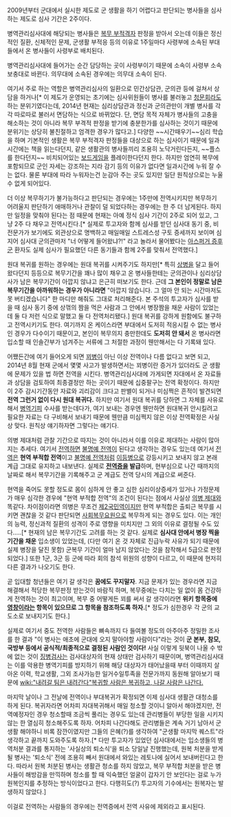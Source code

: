 2009년부터 군대에서 실시한 제도로 군 생활을 하기 어렵다고 판단되는 병사들을 심사하는 제도로 심사 기간은 2주이다.

병역관리심사대에 해당되는 병사들은 [[복무 부적격자]] 판정을 받아서 오는데 이들은 정신적인 질환, 신체적인 문제, 군생활 부적응 등의 이유로 1주일마다 사령부에 소속된 부대들에서 온 병사들이 사령부로 배치된다.

병역관리심사대에 들어가는 순간 담당하는 곳이 사령부이기 때문에 소속이 사령부 소속 보충대로 바뀐다. 의무대에 소속된 경우에는 의무대 소속이 된다.

여기서 주로 하는 역할은 병역관리심사의 일환으로 민간상담관, 군의관 등에 걸쳐서 상담을 하거나[* 이 제도가 운영되는 초기에는 심사위원들이 병사를 불러놓고 [[청문회]]라도 하는 분위기였다는데, 2014년 현재는 심리상담관과 정신과 군의관만이 개별 병사를 각각 따로따로 불러서 면담하는 식으로 바뀌었다. 단, 면담 목적 자체가 병사들의 고충을 해소하는 것이 아니라 복무 부격적 판정을 받기에 충분한가를 심사하는 것이기 때문에 분위기는 상당히 불친절하고 엄격한 경우가 많다고.] 다양한 ~~시간때우기~~심리 학습을 하며 기본적인 생활은 복무 부적격자 판정들을 대상으로 하는 심사이기 때문에 일과 시간에는 책을 읽는다던지, 같은 생활관의 병사들끼리 조용히 노닥거린다든지, ~~플스를 한다던지~~ 비치되어있는 [[보드게임]]을 플레이한다던지 한다. 하지만 엄연히 복무에 포함되므로 군인 자세는 강조하는 지라 감기 등의 이유가 없다면 일과시간에 누워 잘 수는 없다. 물론 부대에 따라 누워자는건 눈감아 주는 곳도 있지만 일단 원칙상으로는 누울 수 없게 되어있다.

더 이상 복무하기가 불가능하다고 판단되는 경우에는 1주만에 전역시키지만 복무하기 어려울지 판단하기 애매하거나 관찰이 덜 되었다하는 경우에는 한 주 더 남게된다. 하지만 일정을 맞춰야 된다는 점 때문에 현재는 아예 정식 심사 기간이 2주로 되어 있고, 그냥 2주 다 채우고 전역시킨다.[* 실제로 투고자와 함께 심사를 받던 심사대 동기 중, 비전문가가 보기에도 외관상으로 명백하고 매일매일 스트레스성 구토 증세까지 보이며 심지어 심사대 군의관마저 "너 어떻게 들어왔냐?!" 라고 놀라서 물어봤다는 [[아스퍼거 증후군]] 환자도 실제 심사가 필요했던 다른 동기들과 함께 2주를 맞춰서 전역했다.]

원대 복귀를 원하는 경우에는 원대 복귀를 시켜주기도 하지만[* 특히 [[상병]]을 달고 들어왔다던지 등등으로 복무기간을 꽤나 많이 채우고 온 병사들한테는 군의관이나 심리상담사가 남은 복무기간이 아깝지 않냐고 은근히 떠보기도 한다. 근데 '''그 본인이 정말로 남은 복무기간을 아까워하는 경우가 아니라면''' "아깝지 않습니다. 그 얼마 안 되는 시간마저도 못 버티겠습니다" 한 마디만 해줘도 그대로 처리해준다. 본 주석의 투고자가 심사를 받을 때 심사 동기 중에 상꺾의 짬을 먹은 사람과 그 안에서 병장짬을 채운 사람이 있었는데 둘 다 저런 식으로 말했고 둘 다 전역처리됐다.] 원대 복귀를 강하게 원함에도 불구하고 전역시키기도 한다. 여기까지 온 케이스라면 부대에서 도저히 적응시킬 수 없는 병사인 경우가 다수이기 때문이고, 본인이 복무의지 충만한데도 '''도저히 안 돼서''' 온 병사라면 입소할 때 인솔간부가 넘겨주는 서류에 그 처절한 과정이 웬만해서는 다 기록돼 있다.

어쨌든간에 여기 들어오게 되면 [[꾀병]]이 아닌 이상 전역이나 다름 없다고 보면 되고, 2014년 8월 현재 군에서 몇몇 사고가 발생하면서는 꾀병이란 증거가 있더라도 군 생활에 문제가 있을 법 하면 전역을 시킨다. 병역관리심사대에 가게되면 자대에서 온 자료들과 상담을 검토하여 최종결정만 하는 곳이기 때문에 십중팔구는 전역 확정이다. 하지만 이 2주 감시기간동안 자료와 괴리감이 크다고 판별이 되거나 미심쩍은 흔적이 발견되면 '''전역 그런거 없이 다시 원대 복귀다.''' 하지만 여기서 원대 복귀를 당하면 그 자체를 사유로 해서 [[병역기피]] 수사를 받는데다가, 여기 보내는 경우엔 웬만하면 원대복귀 안시킬려고 필요한 자료는 다 구비해서 보내기 때문에 웬만큼 미심쩍지 않은 이상 전역확정은 사실상 맞다. 원칙상 얘기하자면 그렇다는 얘기다.

의병 제대처럼 관찰 기간으로 따지는 것이 아니라서 이를 이유로 제대하는 사람이 많아지는 추세다. 여기서 [[전역]]하면 [[불명예 전역]]이 된다고 생각하는 경우도 있는데 여기서 [[전역]]은 '''현역 부적합 전역'''이고 [[불명예 전역]]처럼 [[이등병]]으로 강등시키고 보내지 않고 본래 계급 그대로 유지하고 내보낸다. 실제로 '''[[전역증]]을 발급'''하며, 현부심으로 나간 때까지의 날짜로 해서 복무기간을 기록해주고 군 계급도 전역 당시의 계급으로 써준다.

현역을 죽어도 못할 정도로 몸이 심하게 안 좋고 심한 심리이상증세가 있거나 가정문제가 매우 심각한 경우에 "현역 부적합 전역"의 조건이 된다는 점에서 사실상 [[의병 제대]]와 똑같다. 차이점이라면 의병은 무조건 [[제2국민역]]이지만 현역 부적합은 출퇴근 복무를 시키면 괜찮을 것 같다 판단되면 [[사회복무요원]]으로 복무하게 되는 경우도 있다. 이는 개인의 능력, 정신과적 질환의 성격이 주로 영향을 미치지만 그 외의 이유로 결정될 수도 있다.....[* 현재의 남은 복무기간도 고려를 하는 것 같다. 실제로 '''심사대 안에서 병장 찍을 기간을 채운''' 입소생이 있었는데, (다만 여기 온 것 자체로 진급누락 사유가 되기 때문에 실제 병장을 달진 못함) 군복무 기간이 얼마 남지 않았다는 것을 참작해서 5급으로 판정되었다.] 또한 1군, 3군 등 군에 따라 회의 참석 위원의 성향이 다르고, 이 때문에 현저히 다른 결과가 나오기도 한다.

곧 입대할 청년들은 여기 갈 생각은 '''꿈에도 꾸지말자'''. 지금 문제가 있는 경우라면 지금 해결해서 적당한 복무판정 받는것이 바람직 하며, 복무중에는 다치는 일 없이 몸 건강하게 전역하는 것이 최고이며, 복무 중 어떻게든 꾀를 써서 갈 생각이라면 '''위키 항목중에 [[영창]]이라는 항목이 있으므로 그 항목을 참조하도록 하자.'''[* 정도가 심한경우 각 군의 교도소로 보내지기도 한다.]

실제로 여기서 중도 전역한 사람들은 뼈속까지 다 들여볼 정도의 아주아주 정밀한 조사를 한 결과 "이 병사는 애초에 군대에 오지 말아야할 사람이다"라는 것이 '''군 본부, 참모, 국방부 등에서 공식적/최종적으로 결정된 사람인 것이다!''' 사실 이렇게 뒷북이 나올 수 밖에 없는 것이 [[징병검사]]는 검사대상자의 현재 상태만 검사하기 때문이며, 병역관리심사대는 이를 악용한 병역기피를 방지하기 위해 해당 대상자가 태어났을때 부터 이때까지 살아온 이력, 학교생활, 그외 조사가능한 일거수일투족을 전문가까지 동원해 알아보기 때문에 [[wiki:"내려갈 팀은 내려간다"복귀할 사람은 복귀하고, 나갈 사람은 나간다.]]

마지막 날이나 그 전날에 전역이나 부대복귀가 확정되면 이제 심사대 생활관 대청소를 하게 된다. 복귀자라면 어차피 자대복귀해서 매일 청소할 것이니 알아서 해야겠지만, 전역예정자인 경우 청소할때 조금씩 풀리는 경우도 있는데 관리병들이 부당한 일을 시키지 않는 한 열심히 청소해주도록 하자. 어차피 나간다해도 관리병들은 계속 거기 남아서 군생활 해야하니 비록 잠깐이였지만 그들의 은혜(?)를 생각하여 "군생활 마지막 퀘스트"라 생각하고 끝까지 도와주도록 하자.[* 다만 투고자가 있었던 심사대에서는 입소생들의 병역처분 결과를 통지하는 '사실상의 퇴소식'을 퇴소 당일날 진행했는데, 원복 처분을 받게 될 병사는 '퇴소식' 전에 조용히 빼서 원대에서 와있는 레토나에 실어서 보내버린다고 한다. 따라서 원복 처분된 병사는 생활관 청소를 하지 않았고, 복무 부적합 처분을 받은 병사들이 해방감을 만끽하며 청소를 할 때 익숙했던 얼굴이 갑자기 안 보인다는 걸로 누가 원복인지를 추정하는 방식이었다고 한다. 다행히도(?) 투고자의 기수에서는 원복자는 발생하지 않았다.]

이걸로 전역하는 사람들의 경우에는 전역증에서 전역 사유에 제외라고 표시된다.
